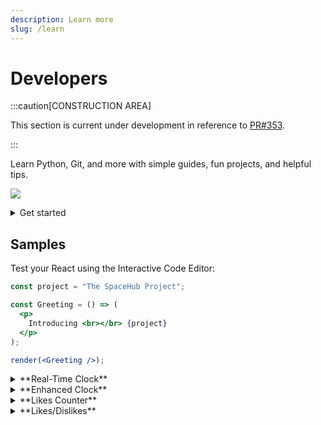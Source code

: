 ```yaml
---
description: Learn more
slug: /learn
---
```



# Developers

:::caution[CONSTRUCTION AREA]

This section is current under development in reference to [PR#353](https://github.com/mkeithX/mkeithx.github.io/pull/353).

:::

Learn Python, Git, and more with simple guides, fun projects, and helpful tips.

<p align="left">
  <img src="https://skillicons.dev/icons?i=python,git,javascript,react,typescript,vscode" />
</p>



<details>
<summary>Get started</summary>

<Tabs>
  <TabItem value="python" label="Python" default>

```python
msg = ("Hello, world!")
print(msg)
```

  </TabItem>
  <TabItem value="javascript" label="Javascript">

```js
function helloWorld() {
  console.log("Hello, world!");
}
```

  </TabItem>
  <TabItem value="banana" label="Banana">

```html
<!DOCTYPE html>
<html lang="en">
  <head>
    <meta charset="UTF-8" />
    <meta name="viewport" content="width=device-width, initial-scale=1.0" />
    <title>Hello, World!</title>
  </head>
  <body>
    <h1>Hello, World!</h1>
  </body>
</html>
```

  </TabItem>
</Tabs>

```python
def add(x, y):
    return x + y

def subtract(x, y):
    return x - y

def multiply(x, y):
    return x * y

def divide(x, y):
    if y == 0:
        return "Error! Division by zero."
    return x / y
# highlight-start
print("Select operation:")
print("1. Add")
print("2. Subtract")
print("3. Multiply")
print("4. Divide")
# highlight-end
choice = input("Enter choice(1/2/3/4): ")


num1 = float(input("Enter first number: "))
num2 = float(input("Enter second number: "))


# highlight-next-line
if choice == '1':
    print(num1, "+", num2, "=", add(num1, num2))
elif choice == '2':
    print(num1, "-", num2, "=", subtract(num1, num2))
elif choice == '3':
    print(num1, "*", num2, "=", multiply(num1, num2))
elif choice == '4':
    print(num1, "/", num2, "=", divide(num1, num2))
else:
    print("Invalid input")
```

</details>



## Samples



Test your React using the Interactive Code Editor:

<BrowserWindow>

```jsx live noInline
const project = "The SpaceHub Project";

const Greeting = () => (
  <p>
    Introducing <br></br> {project}
  </p>
);

render(<Greeting />);
```

</BrowserWindow>

<details>
  <summary>**Real-Time Clock**</summary>

Displays the current time and updates every second. It uses `useState` to manage the time state and `useEffect` to set up and clean up a timer for real-time updates.

<BrowserWindow >

```jsx live noInline
function Clock(props) {
  const [date, setDate] = useState(new Date());
  useEffect(() => {
    const timerID = setInterval(() => tick(), 1000);

    return function cleanup() {
      clearInterval(timerID);
    };
  });

  function tick() {
    setDate(new Date());
  }

  return (
    <div>
      <h2>It is {date.toLocaleTimeString()}.</h2>
    </div>
  );
}
render(Clock);
```
</BrowserWindow>

</details>

<details>
<summary>**Enhanced Clock**</summary>

Showing both 24-hour and 12-hour formats.

<BrowserWindow >

```jsx live noInline
function Clock(props) {
  const [date, setDate] = useState(new Date());

  useEffect(() => {
    const timerID = setInterval(() => tick(), 1000);

    return () => clearInterval(timerID); // Cleanup timer on unmount
  }, []); // Add empty dependency array for one-time setup

  function tick() {
    setDate(new Date());
  }

  return (
    <div>
      <h4>
        Date: {date.toLocaleDateString()},{" "}
        {date.toLocaleDateString(undefined, { weekday: "long" })}
      </h4>
      <h4>
        Time: {date.toLocaleTimeString([], { hour12: false })} ·{" "}
        {date.toLocaleTimeString([])}
      </h4>
    </div>
  );
}

render(<Clock />);
```
</BrowserWindow>


</details>

<details>
<summary>**Likes Counter**</summary>

A simple component that allows users to increase a like count.

```jsx
const LikeButton = (props: Props) => {
  const [likes, increaseLikes] = React.useState < number > 0;

  return (
    <div
      style={{ display: "flex", flexDirection: "column", alignItems: "center" }}
    >
      <h3
        style={{
          background: "darkslateblue",
          color: "white",
          padding: 8,
          borderRadius: 4,
          textAlign: "center", // Center text within the h3
        }}
      >
        {props.label} {likes} Likes
      </h3>
      <button
        className="button button--md button--danger"
        onClick={() => increaseLikes((c) => c + 1)}
      >
        {"🤍"}
      </button>
    </div>
  );
};

render(<LikeButton />);
```

</details>

<details>
<summary>**Likes/Dislikes**</summary>

Counts for likes and dislikes using `useState`

```jsx
const LikeDislikeButton = (props: Props) => {
  const [likes, setLikes] = React.useState < number > 0;
  const [dislikes, setDislikes] = React.useState < number > 0;

  return (
    <div
      style={{ display: "flex", flexDirection: "column", alignItems: "center" }}
    >
      <h3
        style={{
          background: "darkslateblue",
          color: "white",
          padding: 8,
          borderRadius: 4,
          textAlign: "center",
        }}
      >
        {props.label} {likes} Likes | {dislikes} Dislikes
      </h3>
      <div>
        <button
          className="button button--md button--outline button--success"
          onClick={() => setLikes(likes + 1)}
          style={{ marginRight: 8 }} // Add gap between buttons
        >
          👍
        </button>
        <button
          className="button button--md button--outline button--danger"
          onClick={() => setDislikes(dislikes + 1)}
        >
          👎
        </button>
      </div>
    </div>
  );
};

render(<LikeDislikeButton />);
```

</details>
